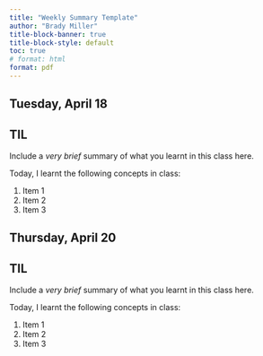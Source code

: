 ```yaml
---
title: "Weekly Summary Template"
author: "Brady Miller"
title-block-banner: true
title-block-style: default
toc: true
# format: html
format: pdf
---
```



## Tuesday, April 18

::: {.callout-important}
## TIL

Include a _very brief_ summary of what you learnt in this class here. 

Today, I learnt the following concepts in class:

1. Item 1
1. Item 2
1. Item 3
:::


## Thursday, April 20



::: {.callout-important}
## TIL

Include a _very brief_ summary of what you learnt in this class here. 

Today, I learnt the following concepts in class:

1. Item 1
1. Item 2
1. Item 3
:::


